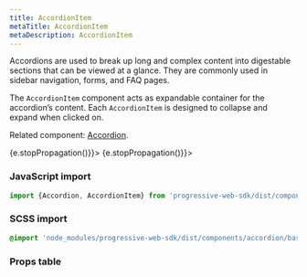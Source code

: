 ```yaml
---
title: AccordionItem
metaTitle: AccordionItem
metaDescription: AccordionItem
---
```



<div class="component-intro">

Accordions are used to break up long and complex content into digestable sections that can be viewed at a glance. They are commonly used in sidebar navigation, forms, and FAQ pages.

The `AccordionItem` component acts as expandable container for the accordion’s content. Each `AccordionItem` is designed to collapse and expand when clicked on.

Related component: [Accordion](Accordion).

</div>

<div onClick={(e) => {e.stopPropagation()}}>
<Tabs activeIndex={0} className="devcenter">
<TabsPanel title="Code" onClick={(e) => {e.stopPropagation()}}>

### JavaScript import

```jsx
import {Accordion, AccordionItem} from 'progressive-web-sdk/dist/components/accordion'
```

### SCSS import

```scss
@import 'node_modules/progressive-web-sdk/dist/components/accordion/base';
```

### Props table

<PropsTable propMetaData={props.componentMetadata.childrenComponentProp} />

</TabsPanel>
</Tabs>
</div>
